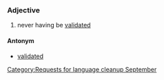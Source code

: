 {{nolanguage/box}}
[[Category:Requests for language cleanup September]]
===Adjective===
{{en-adj|-}}
# never having be [[validated]]
====Antonym====
* [[validated]]